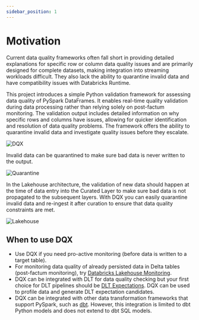 ```yaml
---
sidebar_position: 1
---
```


# Motivation

Current data quality frameworks often fall short in providing detailed explanations for specific row or column 
data quality issues and are primarily designed for complete datasets, 
making integration into streaming workloads difficult.
They also lack the ability to quarantine invalid data and have compatibility issues with Databricks Runtime.

This project introduces a simple Python validation framework for assessing data quality of PySpark DataFrames. 
It enables real-time quality validation during data processing rather than relying solely on post-factum monitoring.
The validation output includes detailed information on why specific rows and columns have issues, 
allowing for quicker identification and resolution of data quality problems. The framework offers the ability to quarantine invalid data
and investigate quality issues before they escalate.

<div className='bg-gray-100 p-4 rounded-lg'>
 <img src={useBaseUrl('/img/dqx.png')} alt="DQX" />
</div>

Invalid data can be quarantined to make sure bad data is never written to the output.

<div className='bg-gray-100 p-4 rounded-lg'>
 <img src={useBaseUrl('/img/dqx_quarantine.png')} alt="Quarantine" />
</div>


In the Lakehouse architecture, the validation of new data should happen at the time of data entry into the Curated Layer 
to make sure bad data is not propagated to the subsequent layers. With DQX you can easily quarantine invalid data and re-ingest it 
after curation to ensure that data quality constraints are met.


<div className='bg-gray-100 p-4 rounded-lg'>
 <img src={useBaseUrl('/img/dqx_lakehouse.png')} alt="Lakehouse" />
</div>

## When to use DQX

* Use DQX if you need pro-active monitoring (before data is written to a target table).
* For monitoring data quality of already persisted data in Delta tables (post-factum monitoring), try
[Databricks Lakehouse Monitoring](https://docs.databricks.com/en/lakehouse-monitoring/index.html).
* DQX can be integrated with DLT for data quality checking but your first choice for DLT pipelines should be [DLT Expectations](https://docs.databricks.com/en/delta-live-tables/expectations.html#what-are-delta-live-tables-expectations). DQX can be used to profile data and generate DLT expectation candidates.
* DQX can be integrated with other data transformation frameworks that support PySpark, such as [dbt](https://docs.getdbt.com/docs/build/python-models). However, this integration is limited to dbt Python models and does not extend to dbt SQL models.
